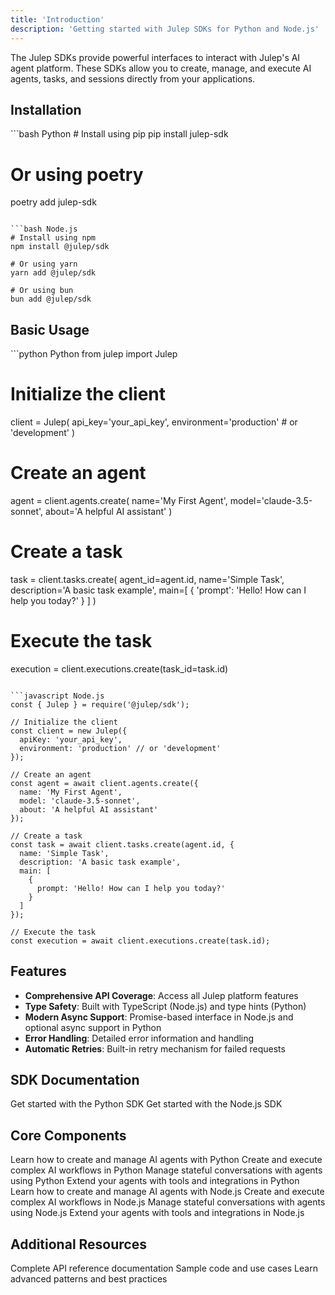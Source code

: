 ```yaml
---
title: 'Introduction'
description: 'Getting started with Julep SDKs for Python and Node.js'
---
```


The Julep SDKs provide powerful interfaces to interact with Julep's AI agent platform. These SDKs allow you to create, manage, and execute AI agents, tasks, and sessions directly from your applications.

## Installation

<CodeGroup>
```bash Python
# Install using pip
pip install julep-sdk

# Or using poetry
poetry add julep-sdk
```

```bash Node.js
# Install using npm
npm install @julep/sdk

# Or using yarn
yarn add @julep/sdk

# Or using bun
bun add @julep/sdk
```
</CodeGroup>

## Basic Usage

<CodeGroup>
```python Python
from julep import Julep

# Initialize the client
client = Julep(
    api_key='your_api_key',
    environment='production'  # or 'development'
)

# Create an agent
agent = client.agents.create(
    name='My First Agent',
    model='claude-3.5-sonnet',
    about='A helpful AI assistant'
)

# Create a task
task = client.tasks.create(
    agent_id=agent.id,
    name='Simple Task',
    description='A basic task example',
    main=[
        {
            'prompt': 'Hello! How can I help you today?'
        }
    ]
)

# Execute the task
execution = client.executions.create(task_id=task.id)
```

```javascript Node.js
const { Julep } = require('@julep/sdk');

// Initialize the client
const client = new Julep({
  apiKey: 'your_api_key',
  environment: 'production' // or 'development'
});

// Create an agent
const agent = await client.agents.create({
  name: 'My First Agent',
  model: 'claude-3.5-sonnet',
  about: 'A helpful AI assistant'
});

// Create a task
const task = await client.tasks.create(agent.id, {
  name: 'Simple Task',
  description: 'A basic task example',
  main: [
    {
      prompt: 'Hello! How can I help you today?'
    }
  ]
});

// Execute the task
const execution = await client.executions.create(task.id);
```
</CodeGroup>

## Features

- **Comprehensive API Coverage**: Access all Julep platform features
- **Type Safety**: Built with TypeScript (Node.js) and type hints (Python)
- **Modern Async Support**: Promise-based interface in Node.js and optional async support in Python
- **Error Handling**: Detailed error information and handling
- **Automatic Retries**: Built-in retry mechanism for failed requests

## SDK Documentation

<CardGroup cols={2}>
  <Card
    title="Python SDK"
    icon="python"
    href="/sdks/python/installation"
  >
    Get started with the Python SDK
  </Card>
  <Card
    title="Node.js SDK"
    icon="node-js"
    href="/sdks/nodejs/installation"
  >
    Get started with the Node.js SDK
  </Card>
</CardGroup>

## Core Components

<AccordionGroup>
  <Accordion title="Python SDK" icon="python" defaultOpen={true}>
    <CardGroup cols={2}>
      <Card
        title="Agents"
        icon="robot"
        href="/sdks/python/agents"
      >
        Learn how to create and manage AI agents with Python
      </Card>
      <Card
        title="Tasks"
        icon="list-check"
        href="/sdks/python/tasks"
      >
        Create and execute complex AI workflows in Python
      </Card>
      <Card
        title="Sessions"
        icon="comments"
        href="/sdks/python/sessions"
      >
        Manage stateful conversations with agents using Python
      </Card>
      <Card
        title="Tools & Integration"
        icon="plug"
        href="/sdks/python/tools-integration"
      >
        Extend your agents with tools and integrations in Python
      </Card>
    </CardGroup>
  </Accordion>

  <Accordion title="Node.js SDK" icon="node-js">
    <CardGroup cols={2}>
      <Card
        title="Agents"
        icon="robot"
        href="/sdks/nodejs/agents"
      >
        Learn how to create and manage AI agents with Node.js
      </Card>
      <Card
        title="Tasks"
        icon="list-check"
        href="/sdks/nodejs/tasks"
      >
        Create and execute complex AI workflows in Node.js
      </Card>
      <Card
        title="Sessions"
        icon="comments"
        href="/sdks/nodejs/sessions"
      >
        Manage stateful conversations with agents using Node.js
      </Card>
      <Card
        title="Tools & Integration"
        icon="plug"
        href="/sdks/nodejs/tools-integration"
      >
        Extend your agents with tools and integrations in Node.js
      </Card>
    </CardGroup>
  </Accordion>
</AccordionGroup>

## Additional Resources

<CardGroup cols={3}>
  <Card
    title="API Reference"
    icon="code"
    href="/api-reference"
  >
    Complete API reference documentation
  </Card>
  <Card
    title="Examples"
    icon="lightbulb"
    href="/examples"
  >
    Sample code and use cases
  </Card>
  <Card
    title="Best Practices"
    icon="graduation-cap"
    href="/sdks/common/best-practices"
  >
    Learn advanced patterns and best practices
  </Card>
</CardGroup> 